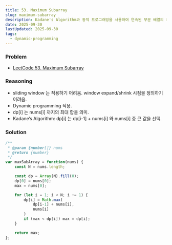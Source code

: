 ```yaml
---
title: 53. Maximum Subarray
slug: maximum-subarray
description: Kadane's Algorithm과 동적 프로그래밍을 사용하여 연속된 부분 배열의 최대 합 찾기
date: 2025-09-30
lastUpdated: 2025-09-30
tags:
  - dynamic-programming
---
```


### Problem

* [LeetCode 53. Maximum Subarray](https://leetcode.com/problems/maximum-subarray/)

### Reasoning

* sliding window 는 적용하기 어려움. window expand/shrink 시점을 정의하기 어려움.
* Dynamic programming 적용.
* dp[i] 는 nums[i] 까지의 최대 합을 의미.
* Kadane’s Algorithm: dp[i] 는 dp[i-1] + nums[i] 와 nums[i] 중 큰 값을 선택.

### Solution

```typescript
/**
 * @param {number[]} nums
 * @return {number}
 */
var maxSubArray = function(nums) {
    const N = nums.length;

    const dp = Array(N).fill(0);
    dp[0] = nums[0];
    max = nums[0];

    for (let i = 1; i < N; i += 1) {
        dp[i] = Math.max(
            dp[i-1] + nums[i],
            nums[i]
        )
        if (max < dp[i]) max = dp[i];
    }

    return max;
};
```

